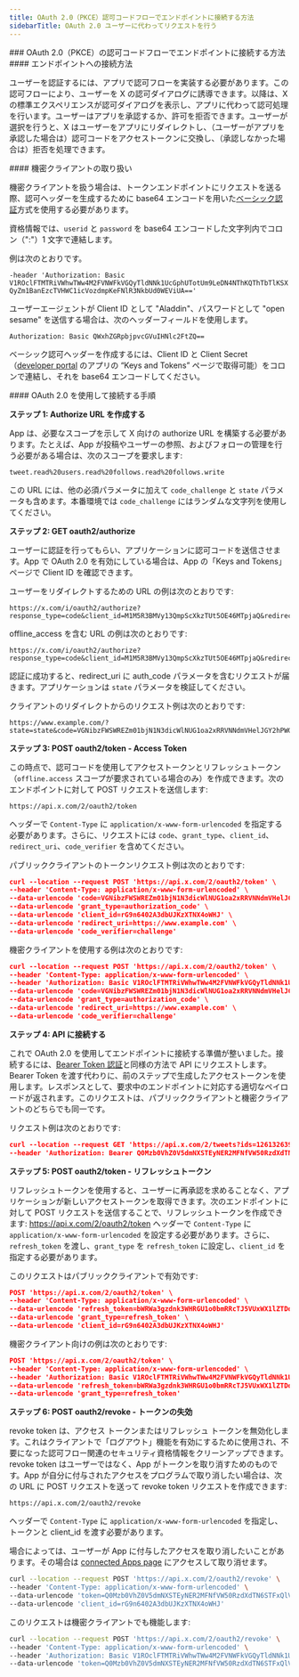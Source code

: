 ```yaml
---
title: OAuth 2.0（PKCE）認可コードフローでエンドポイントに接続する方法
sidebarTitle: OAuth 2.0 ユーザーに代わってリクエストを行う
---
```


<div id="how-to-connect-to-endpoints-using-oauth-20-authorization-code-flow-with-pkce">
  ### OAuth 2.0（PKCE）の認可コードフローでエンドポイントに接続する方法
</div>

<div id="how-to-connect-to-the-endpoints">
  #### エンドポイントへの接続方法
</div>

ユーザーを認証するには、アプリで認可フローを実装する必要があります。この認可フローにより、ユーザーを X の認可ダイアログに誘導できます。以降は、X の標準エクスペリエンスが認可ダイアログを表示し、アプリに代わって認可処理を行います。ユーザーはアプリを承認するか、許可を拒否できます。ユーザーが選択を行うと、X はユーザーをアプリにリダイレクトし、（ユーザーがアプリを承認した場合は）認可コードをアクセストークンに交換し、（承認しなかった場合は）拒否を処理できます。

<div id="working-with-confidential-clients">
  #### 機密クライアントの取り扱い
</div>

機密クライアントを扱う場合は、トークンエンドポイントにリクエストを送る際、認可ヘッダーを生成するために base64 エンコードを用いた[ベーシック認証](https://datatracker.ietf.org/doc/html/rfc2617#section-2)方式を使用する必要があります。

資格情報では、`userid` と `password` を base64 エンコードした文字列内でコロン（":"）1 文字で連結します。

例は次のとおりです。

`-header 'Authorization: Basic V1ROclFTMTRiVWhwTWw4M2FVNWFkVGQyTldNNk1UcGphUTotUm9LeDN4NThKQThTbTlKSXQyZm1BanEzcTVHWC1icVozdmpKeFNlR3NkbUd0WEViUA=='`

ユーザーエージェントが Client ID として "Aladdin"、パスワードとして "open sesame" を送信する場合は、次のヘッダーフィールドを使用します。

`Authorization: Basic QWxhZGRpbjpvcGVuIHNlc2FtZQ==`

ベーシック認可ヘッダーを作成するには、Client ID と Client Secret（[developer portal](https://developer.x.com/en/portal/dashboard) のアプリの “Keys and Tokens” ページで取得可能）をコロンで連結し、それを base64 エンコードしてください。

<div id="steps-to-connect-using-oauth-20">
  #### OAuth 2.0 を使用して接続する手順
</div>

**ステップ 1: Authorize URL を作成する**

App は、必要なスコープを示して X 向けの authorize URL を構築する必要があります。たとえば、App が投稿やユーザーの参照、およびフォローの管理を行う必要がある場合は、次のスコープを要求します:

`tweet.read%20users.read%20follows.read%20follows.write`

この URL には、他の必須パラメータに加えて `code_challenge` と `state` パラメータも含めます。本番環境では `code_challenge` にはランダムな文字列を使用してください。

**ステップ 2: GET oauth2/authorize**

ユーザーに認証を行ってもらい、アプリケーションに認可コードを送信させます。App で OAuth 2.0 を有効にしている場合は、App の「Keys and Tokens」ページで Client ID を確認できます。

ユーザーをリダイレクトするための URL の例は次のとおりです:

```
https://x.com/i/oauth2/authorize?response_type=code&client_id=M1M5R3BMVy13QmpScXkzTUt5OE46MTpjaQ&redirect_uri=https://www.example.com&scope=tweet.read%20users.read%20follows.read%20follows.write&state=state&code_challenge=challenge&code_challenge_method=plain
```

offline\_access を含む URL の例は次のとおりです:

```
https://x.com/i/oauth2/authorize?response_type=code&client_id=M1M5R3BMVy13QmpScXkzTUt5OE46MTpjaQ&redirect_uri=https://www.example.com&scope=tweet.read%20users.read%20follows.read%20offline.access&state=state&code_challenge=challenge&code_challenge_method=plain
```

認証に成功すると、redirect\_uri に auth\_code パラメータを含むリクエストが届きます。アプリケーションは `state` パラメータを検証してください。

クライアントのリダイレクトからのリクエスト例は次のとおりです:

```
https://www.example.com/?state=state&code=VGNibzFWSWREZm01bjN1N3dicWlNUG1oa2xRRVNNdmVHelJGY2hPWGxNd2dxOjE2MjIxNjA4MjU4MjU6MToxOmFjOjE
```

**ステップ 3: POST oauth2/token - Access Token**

この時点で、認可コードを使用してアクセストークンとリフレッシュトークン（`offline.access` スコープが要求されている場合のみ）を作成できます。次のエンドポイントに対して POST リクエストを送信します:

```
https://api.x.com/2/oauth2/token
```

ヘッダーで `Content-Type` に `application/x-www-form-urlencoded` を指定する必要があります。さらに、リクエストには `code`、`grant_type`、`client_id`、`redirect_uri`、`code_verifier` を含めてください。

パブリッククライアントのトークンリクエスト例は次のとおりです:

```json
curl --location --request POST 'https://api.x.com/2/oauth2/token' \
--header 'Content-Type: application/x-www-form-urlencoded' \
--data-urlencode 'code=VGNibzFWSWREZm01bjN1N3dicWlNUG1oa2xRRVNNdmVHelJGY2hPWGxNd2dxOjE2MjIxNjA4MjU4MjU6MToxOmFjOjE' \
--data-urlencode 'grant_type=authorization_code' \
--data-urlencode 'client_id=rG9n6402A3dbUJKzXTNX4oWHJ' \
--data-urlencode 'redirect_uri=https://www.example.com' \
--data-urlencode 'code_verifier=challenge'
```

機密クライアントを使用する例は次のとおりです: 

```json
curl --location --request POST 'https://api.x.com/2/oauth2/token' \
--header 'Content-Type: application/x-www-form-urlencoded' \
--header 'Authorization: Basic V1ROclFTMTRiVWhwTWw4M2FVNWFkVGQyTldNNk1UcGphUTotUm9LeDN4NThKQThTbTlKSXQyZm1BanEzcTVHWC1icVozdmpKeFNlR3NkbUd0WEViUA=='\
--data-urlencode 'code=VGNibzFWSWREZm01bjN1N3dicWlNUG1oa2xRRVNNdmVHelJGY2hPWGxNd2dxOjE2MjIxNjA4MjU4MjU6MToxOmFjOjE' \
--data-urlencode 'grant_type=authorization_code' \
--data-urlencode 'redirect_uri=https://www.example.com' \
--data-urlencode 'code_verifier=challenge'
```

**ステップ 4: API に接続する**

これで OAuth 2.0 を使用してエンドポイントに接続する準備が整いました。接続するには、[Bearer Token 認証](/ja/resources/fundamentals/authentication/oauth-2-0/application-only)と同様の方法で API にリクエストします。Bearer Token を渡す代わりに、前のステップで生成したアクセストークンを使用します。レスポンスとして、要求中のエンドポイントに対応する適切なペイロードが返されます。このリクエストは、パブリッククライアントと機密クライアントのどちらでも同一です。

リクエスト例は次のとおりです:

```json
curl --location --request GET 'https://api.x.com/2/tweets?ids=1261326399320715264,1278347468690915330' \
--header 'Authorization: Bearer Q0Mzb0VhZ0V5dmNXSTEyNER2MFNfVW50RzdXdTN6STFxQlVkTGhTc1lCdlBiOjE2MjIxNDc3NDM5MTQ6MToxOmF0OjE'
```

**ステップ 5: POST oauth2/token - リフレッシュトークン**

リフレッシュトークンを使用すると、ユーザーに再承認を求めることなく、アプリケーションが新しいアクセストークンを取得できます。次のエンドポイントに対して POST リクエストを送信することで、リフレッシュトークンを作成できます: https://api.x.com/2/oauth2/token ヘッダーで `Content-Type` に `application/x-www-form-urlencoded` を設定する必要があります。さらに、`refresh_token` を渡し、`grant_type` を `refresh_token` に設定し、`client_id` を指定する必要があります。

このリクエストはパブリッククライアントで有効です:

```json
POST 'https://api.x.com/2/oauth2/token' \
--header 'Content-Type: application/x-www-form-urlencoded' \
--data-urlencode 'refresh_token=bWRWa3gzdnk3WHRGU1o0bmRRcTJ5VUxWX1lZTDdJSUtmaWcxbTVxdEFXcW5tOjE2MjIxNDc3NDM5MTQ6MToxOnJ0OjE' \
--data-urlencode 'grant_type=refresh_token' \
--data-urlencode 'client_id=rG9n6402A3dbUJKzXTNX4oWHJ'
```

機密クライアント向けの例は次のとおりです:

```json
POST 'https://api.x.com/2/oauth2/token' \
--header 'Content-Type: application/x-www-form-urlencoded' \
--header 'Authorization: Basic V1ROclFTMTRiVWhwTWw4M2FVNWFkVGQyTldNNk1UcGphUTotUm9LeDN4NThKQThTbTlKSXQyZm1BanEzcTVHWC1icVozdmpKeFNlR3NkbUd0WEViUA=='\
--data-urlencode 'refresh_token=bWRWa3gzdnk3WHRGU1o0bmRRcTJ5VUxWX1lZTDdJSUtmaWcxbTVxdEFXcW5tOjE2MjIxNDc3NDM5MTQ6MToxOnJ0OjE'\
--data-urlencode 'grant_type=refresh_token'
```

**ステップ 6: POST oauth2/revoke - トークンの失効**

revoke token は、アクセス トークンまたはリフレッシュ トークンを無効化します。これはクライアントで「ログアウト」機能を有効にするために使用され、不要になった認可フロー関連のセキュリティ資格情報をクリーンアップできます。revoke token はユーザーではなく、App がトークンを取り消すためのものです。App が自分に付与されたアクセスをプログラムで取り消したい場合は、次の URL に POST リクエストを送って revoke token リクエストを作成できます:

```
https://api.x.com/2/oauth2/revoke
```

ヘッダーで `Content-Type` に `application/x-www-form-urlencoded` を指定し、トークンと client\_id を渡す必要があります。

場合によっては、ユーザーが App に付与したアクセスを取り消したいことがあります。その場合は [connected Apps page](https://x.com/settings/connected_apps) にアクセスして取り消せます。

```bash
curl --location --request POST 'https://api.x.com/2/oauth2/revoke' \
--header 'Content-Type: application/x-www-form-urlencoded' \
--data-urlencode 'token=Q0Mzb0VhZ0V5dmNXSTEyNER2MFNfVW50RzdXdTN6STFxQlVkTGhTc1lCdlBiOjE2MjIxNDc3NDM5MTQ6MToxOmF0OjE' \
--data-urlencode 'client_id=rG9n6402A3dbUJKzXTNX4oWHJ'
```

このリクエストは機密クライアントでも機能します:

```bash
curl --location --request POST 'https://api.x.com/2/oauth2/revoke' \
--header 'Content-Type: application/x-www-form-urlencoded' \
--header 'Authorization: Basic V1ROclFTMTRiVWhwTWw4M2FVNWFkVGQyTldNNk1UcGphUTotUm9LeDN4NThKQThTbTlKSXQyZm1BanEzcTVHWC1icVozdmpKeFNlR3NkbUd0WEViUA=='\
--data-urlencode 'token=Q0Mzb0VhZ0V5dmNXSTEyNER2MFNfVW50RzdXdTN6STFxQlVkTGhTc1lCdlBiOjE2MjIxNDc3NDM5MTQ6MToxOmF0OjE'
```